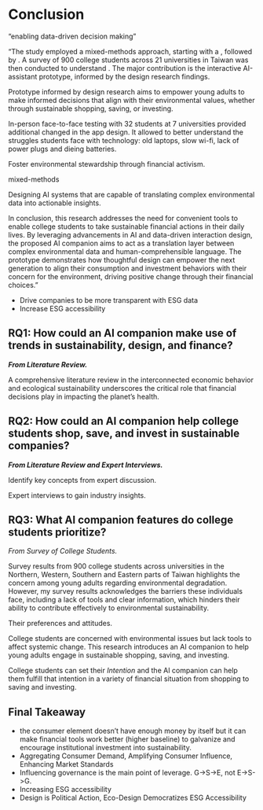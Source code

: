 # Conclusion

"enabling data-driven decision making"

"The study employed a mixed-methods approach, starting with a , followed by . A survey of 900 college students across 21 universities in Taiwan was then conducted to understand . The major contribution is the interactive AI-assistant prototype, informed by the design research findings.

Prototype informed by design research aims to empower young adults to make informed decisions that align with their environmental values, whether through sustainable shopping, saving, or investing.

In-person face-to-face testing with 32 students at 7 universities provided additional changed in the app design. It allowed to better understand the struggles students face with technology: old laptops, slow wi-fi, lack of power plugs and dieing batteries.

Foster environmental stewardship through financial activism.

mixed-methods

Designing AI systems that are capable of translating complex environmental data into actionable insights.

In conclusion, this research addresses the need for convenient tools to enable college students to take sustainable financial actions in their daily lives. By leveraging advancements in AI and data-driven interaction design, the proposed AI companion aims to act as a translation layer between complex environmental data and human-comprehensible language. The prototype demonstrates how thoughtful design can empower the next generation to align their consumption and investment behaviors with their concern for the environment, driving positive change through their financial choices."

-   Drive companies to be more transparent with ESG data
-   Increase ESG accessibility

## RQ1: How could an AI companion make use of trends in sustainability, design, and finance?

***From Literature Review.***

A comprehensive literature review in the interconnected economic behavior and ecological sustainability underscores the critical role that financial decisions play in impacting the planet's health.

## RQ2: How could an AI companion help college students shop, save, and invest in sustainable companies?

***From Literature Review and Expert Interviews.***

Identify key concepts from expert discussion.

Expert interviews to gain industry insights.

## RQ3: What AI companion features do college students prioritize?

*From Survey of College Students.*

Survey results from 900 college students across universities in the Northern, Western, Southern and Eastern parts of Taiwan highlights the concern among young adults regarding environmental degradation. However, my survey results acknowledges the barriers these individuals face, including a lack of tools and clear information, which hinders their ability to contribute effectively to environmental sustainability.

Their preferences and attitudes.

College students are concerned with environmental issues but lack tools to affect systemic change. This research introduces an AI companion to help young adults engage in sustainable shopping, saving, and investing.

College students can set their *Intention* and the AI companion can help them fulfill that intention in a variety of financial situation from shopping to saving and investing.

## Final Takeaway

-   the consumer element doesn't have enough money by itself but it can make financial tools work better (higher baseline) to galvanize and encourage institutional investment into sustainability.
-   Aggregating Consumer Demand, Amplifying Consumer Influence, Enhancing Market Standards
-   Influencing governance is the main point of leverage. G-\>S-\>E, not E-\>S-\>G.
-   Increasing ESG accessibility
-   Design is Political Action, Eco-Design Democratizes ESG Accessibility